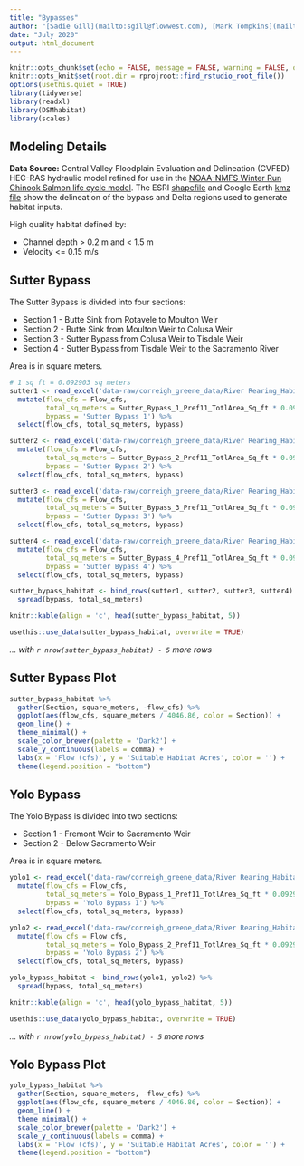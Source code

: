```yaml
---
title: "Bypasses"
author: "[Sadie Gill](mailto:sgill@flowwest.com), [Mark Tompkins](mailto:mtompkins@flowwest.com)"
date: "July 2020"
output: html_document
---
```


```r
knitr::opts_chunk$set(echo = FALSE, message = FALSE, warning = FALSE, out.width = '100%')
knitr::opts_knit$set(root.dir = rprojroot::find_rstudio_root_file())
options(usethis.quiet = TRUE)
library(tidyverse)
library(readxl)
library(DSMhabitat)
library(scales)
```

## Modeling Details
**Data Source:**
Central Valley Floodplain Evaluation and Delineation (CVFED) HEC-RAS hydraulic model refined for use in the [NOAA-NMFS Winter Run Chinook Salmon life cycle model](https://cvpiahabitat-r-package.s3-us-west-2.amazonaws.com/2017Hendrix.pdf). The ESRI [shapefile](https://cvpiahabitat-r-package.s3-us-west-2.amazonaws.com/delta_bypass_extents.zip) and Google Earth [kmz file](https://cvpiahabitat-r-package.s3-us-west-2.amazonaws.com/Sutter+Yolo+Delta+Habitat+Extents.kmz) show the delineation of the bypass and Delta regions used to generate habitat inputs.

High quality habitat defined by:

* Channel depth > 0.2 m and < 1.5 m
* Velocity <= 0.15 m/s

## Sutter Bypass

The Sutter Bypass is divided into four sections:

* Section 1 - Butte Sink from Rotavele to Moulton Weir
* Section 2 - Butte Sink from Moulton Weir to Colusa Weir
* Section 3 - Sutter Bypass from Colusa Weir to Tisdale Weir
* Section 4 - Sutter Bypass from Tisdale Weir to the Sacramento River

Area is in square meters.

```r
# 1 sq ft = 0.092903 sq meters
sutter1 <- read_excel('data-raw/correigh_greene_data/River Rearing_Habitat vs flow.xls', sheet = 2) %>% 
  mutate(flow_cfs = Flow_cfs,
         total_sq_meters = Sutter_Bypass_1_Pref11_TotlArea_Sq_ft * 0.092903,
         bypass = 'Sutter Bypass 1') %>%
  select(flow_cfs, total_sq_meters, bypass)

sutter2 <- read_excel('data-raw/correigh_greene_data/River Rearing_Habitat vs flow.xls', sheet = 3) %>%
  mutate(flow_cfs = Flow_cfs,
         total_sq_meters = Sutter_Bypass_2_Pref11_TotlArea_Sq_ft * 0.092903,
         bypass = 'Sutter Bypass 2') %>%
  select(flow_cfs, total_sq_meters, bypass)

sutter3 <- read_excel('data-raw/correigh_greene_data/River Rearing_Habitat vs flow.xls', sheet = 4) %>%
  mutate(flow_cfs = Flow_cfs,
         total_sq_meters = Sutter_Bypass_3_Pref11_TotlArea_Sq_ft * 0.092903,
         bypass = 'Sutter Bypass 3') %>%
  select(flow_cfs, total_sq_meters, bypass)

sutter4 <- read_excel('data-raw/correigh_greene_data/River Rearing_Habitat vs flow.xls', sheet = 5) %>%
  mutate(flow_cfs = Flow_cfs,
         total_sq_meters = Sutter_Bypass_4_Pref11_TotlArea_Sq_ft * 0.092903,
         bypass = 'Sutter Bypass 4') %>%
  select(flow_cfs, total_sq_meters, bypass)

sutter_bypass_habitat <- bind_rows(sutter1, sutter2, sutter3, sutter4) %>% 
  spread(bypass, total_sq_meters) 

knitr::kable(align = 'c', head(sutter_bypass_habitat, 5))

usethis::use_data(sutter_bypass_habitat, overwrite = TRUE)
```

*... with `r nrow(sutter_bypass_habitat) - 5` more rows*

## Sutter Bypass Plot

```r
sutter_bypass_habitat %>% 
  gather(Section, square_meters, -flow_cfs) %>% 
  ggplot(aes(flow_cfs, square_meters / 4046.86, color = Section)) +
  geom_line() +
  theme_minimal() +
  scale_color_brewer(palette = 'Dark2') +
  scale_y_continuous(labels = comma) +
  labs(x = 'Flow (cfs)', y = 'Suitable Habitat Acres', color = '') +
  theme(legend.position = "bottom")
```

## Yolo Bypass

The Yolo Bypass is divided into two sections:

* Section 1 - Fremont Weir to Sacramento Weir
* Section 2 - Below Sacramento Weir

Area is in square meters.

```r
yolo1 <- read_excel('data-raw/correigh_greene_data/River Rearing_Habitat vs flow.xls', sheet = 6) %>%
  mutate(flow_cfs = Flow_cfs,
         total_sq_meters = Yolo_Bypass_1_Pref11_TotlArea_Sq_ft * 0.092903,
         bypass = 'Yolo Bypass 1') %>%
  select(flow_cfs, total_sq_meters, bypass)

yolo2 <- read_excel('data-raw/correigh_greene_data/River Rearing_Habitat vs flow.xls', sheet = 7) %>%
  mutate(flow_cfs = Flow_cfs,
         total_sq_meters = Yolo_Bypass_2_Pref11_TotlArea_Sq_ft * 0.092903,
         bypass = 'Yolo Bypass 2') %>%
  select(flow_cfs, total_sq_meters, bypass)

yolo_bypass_habitat <- bind_rows(yolo1, yolo2) %>% 
  spread(bypass, total_sq_meters)

knitr::kable(align = 'c', head(yolo_bypass_habitat, 5))

usethis::use_data(yolo_bypass_habitat, overwrite = TRUE)
```

*... with `r nrow(yolo_bypass_habitat) - 5` more rows*

## Yolo Bypass Plot

```r
yolo_bypass_habitat %>% 
  gather(Section, square_meters, -flow_cfs) %>% 
  ggplot(aes(flow_cfs, square_meters / 4046.86, color = Section)) +
  geom_line() +
  theme_minimal() +
  scale_color_brewer(palette = 'Dark2') +
  scale_y_continuous(labels = comma) +
  labs(x = 'Flow (cfs)', y = 'Suitable Habitat Acres', color = '') +
  theme(legend.position = "bottom")
```
